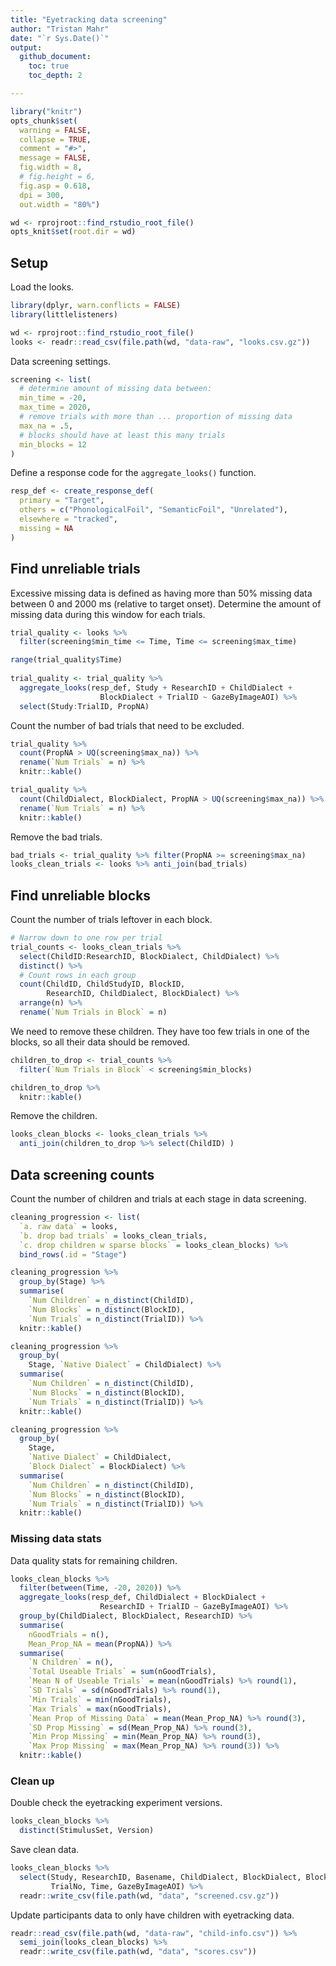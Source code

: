 ```yaml
---
title: "Eyetracking data screening"
author: "Tristan Mahr"
date: "`r Sys.Date()`"
output: 
  github_document:
    toc: true
    toc_depth: 2

---
```


```r
library("knitr")
opts_chunk$set(
  warning = FALSE,
  collapse = TRUE, 
  comment = "#>", 
  message = FALSE,
  fig.width = 8,
  # fig.height = 6,
  fig.asp = 0.618,
  dpi = 300,
  out.width = "80%")

wd <- rprojroot::find_rstudio_root_file()
opts_knit$set(root.dir = wd)
```

## Setup

Load the looks.

```r
library(dplyr, warn.conflicts = FALSE)
library(littlelisteners)

wd <- rprojroot::find_rstudio_root_file()
looks <- readr::read_csv(file.path(wd, "data-raw", "looks.csv.gz"))
```

Data screening settings.

```r
screening <- list(
  # determine amount of missing data between:
  min_time = -20,
  max_time = 2020,
  # remove trials with more than ... proportion of missing data
  max_na = .5,
  # blocks should have at least this many trials
  min_blocks = 12
)
```


Define a response code for the `aggregate_looks()` function.

```r
resp_def <- create_response_def(
  primary = "Target",
  others = c("PhonologicalFoil", "SemanticFoil", "Unrelated"),
  elsewhere = "tracked",
  missing = NA
)  
```

## Find unreliable trials

Excessive missing data is defined as having more than 50% missing data between 0
and 2000 ms (relative to target onset). Determine the amount of missing data 
during this window for each trials.

```r
trial_quality <- looks %>% 
  filter(screening$min_time <= Time, Time <= screening$max_time) 

range(trial_quality$Time)
      
trial_quality <- trial_quality %>% 
  aggregate_looks(resp_def, Study + ResearchID + ChildDialect + 
                    BlockDialect + TrialID ~ GazeByImageAOI) %>% 
  select(Study:TrialID, PropNA)
```

Count the number of bad trials that need to be excluded.

```r
trial_quality %>% 
  count(PropNA > UQ(screening$max_na)) %>% 
  rename(`Num Trials` = n) %>% 
  knitr::kable()

trial_quality %>% 
  count(ChildDialect, BlockDialect, PropNA > UQ(screening$max_na)) %>%  
  rename(`Num Trials` = n) %>% 
  knitr::kable()
```

Remove the bad trials.

```r
bad_trials <- trial_quality %>% filter(PropNA >= screening$max_na)
looks_clean_trials <- looks %>% anti_join(bad_trials)
```

## Find unreliable blocks

Count the number of trials leftover in each block.

```r
# Narrow down to one row per trial
trial_counts <- looks_clean_trials %>% 
  select(ChildID:ResearchID, BlockDialect, ChildDialect) %>% 
  distinct() %>% 
  # Count rows in each group
  count(ChildID, ChildStudyID, BlockID, 
        ResearchID, ChildDialect, BlockDialect) %>% 
  arrange(n) %>% 
  rename(`Num Trials in Block` = n)
```

We need to remove these children. They have too few trials in one of the blocks,
so all their data should be removed.

```r
children_to_drop <- trial_counts %>% 
  filter(`Num Trials in Block` < screening$min_blocks) 

children_to_drop %>% 
  knitr::kable()
```

Remove the children.

```r
looks_clean_blocks <- looks_clean_trials %>% 
  anti_join(children_to_drop %>% select(ChildID) ) 
```

## Data screening counts

Count the number of children and trials at each stage in data screening.

```r
cleaning_progression <- list(
  `a. raw data` = looks,
  `b. drop bad trials` = looks_clean_trials, 
  `c. drop children w sparse blocks` = looks_clean_blocks) %>% 
  bind_rows(.id = "Stage")

cleaning_progression %>% 
  group_by(Stage) %>% 
  summarise(
    `Num Children` = n_distinct(ChildID),
    `Num Blocks` = n_distinct(BlockID),
    `Num Trials` = n_distinct(TrialID)) %>% 
  knitr::kable()

cleaning_progression %>% 
  group_by(
    Stage, `Native Dialect` = ChildDialect) %>% 
  summarise(
    `Num Children` = n_distinct(ChildID),
    `Num Blocks` = n_distinct(BlockID),
    `Num Trials` = n_distinct(TrialID)) %>% 
  knitr::kable()

cleaning_progression %>% 
  group_by(
    Stage,
    `Native Dialect` = ChildDialect,
    `Block Dialect` = BlockDialect) %>% 
  summarise(
    `Num Children` = n_distinct(ChildID),
    `Num Blocks` = n_distinct(BlockID),
    `Num Trials` = n_distinct(TrialID)) %>% 
  knitr::kable()
```

### Missing data stats

Data quality stats for remaining children.

```r
looks_clean_blocks %>%
  filter(between(Time, -20, 2020)) %>% 
  aggregate_looks(resp_def, ChildDialect + BlockDialect + 
                    ResearchID + TrialID ~ GazeByImageAOI) %>% 
  group_by(ChildDialect, BlockDialect, ResearchID) %>% 
  summarise(
    nGoodTrials = n(),
    Mean_Prop_NA = mean(PropNA)) %>% 
  summarise(
    `N Children` = n(), 
    `Total Useable Trials` = sum(nGoodTrials),
    `Mean N of Useable Trials` = mean(nGoodTrials) %>% round(1), 
    `SD Trials` = sd(nGoodTrials) %>% round(1),
    `Min Trials` = min(nGoodTrials),
    `Max Trials` = max(nGoodTrials),
    `Mean Prop of Missing Data` = mean(Mean_Prop_NA) %>% round(3), 
    `SD Prop Missing` = sd(Mean_Prop_NA) %>% round(3),
    `Min Prop Missing` = min(Mean_Prop_NA) %>% round(3),
    `Max Prop Missing` = max(Mean_Prop_NA) %>% round(3)) %>% 
  knitr::kable()
```

### Clean up

Double check the eyetracking experiment versions.

```r
looks_clean_blocks %>% 
  distinct(StimulusSet, Version)
```

Save clean data.

```r
looks_clean_blocks %>% 
  select(Study, ResearchID, Basename, ChildDialect, BlockDialect, Block_Age, 
         TrialNo, Time, GazeByImageAOI) %>% 
  readr::write_csv(file.path(wd, "data", "screened.csv.gz"))
```

Update participants data to only have children with eyetracking data.

```r
readr::read_csv(file.path(wd, "data-raw", "child-info.csv")) %>% 
  semi_join(looks_clean_blocks) %>% 
  readr::write_csv(file.path(wd, "data", "scores.csv"))
```


